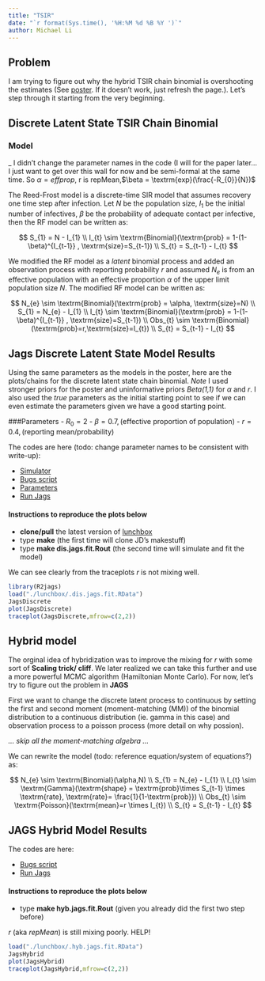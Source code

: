 ```yaml
---
title: "TSIR"
date: "`r format(Sys.time(), '%H:%M %d %B %Y ')`"
author: Michael Li
---
```


## Problem

I am trying to figure out why the hybrid TSIR chain binomial is overshooting the estimates (See [poster](https://github.com/wzmli/lunchbox/blob/master/EEID_Final_Mike.pdf). If it doesn't work, just refresh the page.). Let's step through it starting from the very beginning.


## Discrete Latent State TSIR Chain Binomial

### Model

_ I didn't change the parameter names in the code (I will for the paper later... I just want to get over this wall for now and be semi-formal at the same time. So $\alpha = effprop$, r is repMean,$\beta = \textrm{exp}(\frac{-R_{0}}{N})$

The Reed-Frost model is a discrete-time SIR model that assumes recovery one time step after infection. Let $N$ be the population size, $I_{1}$ be the initial number of infectives, $\beta$ be the probability of adequate contact per infective, then the RF model can be written as:

$$
S_{1} = N - I_{1}
\\
I_{t} \sim \textrm{Binomial}(\textrm{prob} = 1-(1-\beta)^{I_{t-1}} , \textrm{size}=S_{t-1})
\\
S_{t} = S_{t-1} - I_{t}
$$

We modified the RF model as a _latent_ binomial process and added an observation process with reporting probability $r$ and assumed $N_{e}$ is from an effective population with an effective proportion $\alpha$ of the upper limit population size _N_. The modified RF model can be written as:

$$
N_{e} \sim \textrm{Binomial}(\textrm{prob} = \alpha, \textrm{size}=N)
\\
S_{1} = N_{e} - I_{1}
\\
I_{t} \sim \textrm{Binomial}(\textrm{prob} = 1-(1-\beta)^{I_{t-1}} , \textrm{size}=S_{t-1})
\\
Obs_{t} \sim \textrm{Binomial}(\textrm{prob}=r,\textrm{size}=I_{t})
\\
S_{t} = S_{t-1} - I_{t}
$$

## Jags Discrete Latent State Model Results 
Using the same parameters as the models in the poster, here are the plots/chains for the discrete latent state chain binomial. _Note_ I used stronger priors for the poster and uninformative priors _Beta(1,1)_ for $\alpha$ and $r$. I also used the _true_ parameters as the initial starting point to see if we can even estimate the parameters given we have a good starting point.

###Parameters
- $R_{0} = 2$
- $\beta = 0.7 , \textrm{(effective proportion of population)}$
- $r = 0.4 , \textrm{(reporting mean/probability)}$

The codes are here (todo: change parameter names to be consistent with write-up):

- [Simulator](https://github.com/wzmli/lunchbox/blob/master/simulators/simulator.CB.R)
- [Bugs script](https://github.com/wzmli/lunchbox/blob/master/dis.B.B.buggen)
- [Parameters](https://github.com/wzmli/lunchbox/blob/master/parameters.CBB.R)
- [Run Jags](https://github.com/wzmli/lunchbox/blob/master/discrete/jags.R)


#### Instructions to reproduce the plots below
- **clone/pull** the latest version of [lunchbox](https://github.com/wzmli/lunchbox)
- type **make** (the first time will clone JD's makestuff)
- type **make dis.jags.fit.Rout** (the second time will simulate and fit the model)

We can see clearly from the traceplots _r_ is not mixing well.

```r
library(R2jags)
load("./lunchbox/.dis.jags.fit.RData")
JagsDiscrete
plot(JagsDiscrete)
traceplot(JagsDiscrete,mfrow=c(2,2))
```


## Hybrid model

The orginal idea of hybridization was to improve the mixing for _r_ with some sort of **Scaling trick/ cliff**. We later realized we can take this further and use a more powerful MCMC algorithm (Hamiltonian Monte Carlo). For now, let's try to figure out the problem in **JAGS**  

First we want to change the discrete latent process to continuous by setting the first and second moment (moment-matching (MM)) of the binomial distribution to a continuous distribution (ie. gamma in this case) and observation process to a poisson process (more detail on why possion). 

_... skip all the moment-matching algebra ..._ 

We can rewrite the model (todo: reference equation/system of equations?)  as:

$$
N_{e} \sim \textrm{Binomial}(\alpha,N)
\\
S_{1} = N_{e} - I_{1}
\\
I_{t} \sim \textrm{Gamma}(\textrm{shape} = \textrm{prob}\times S_{t-1} \times \textrm{rate}, \textrm{rate}= \frac{1}{1-\textrm{prob}})
\\
Obs_{t} \sim \textrm{Poisson}(\textrm{mean}=r \times I_{t})
\\
S_{t} = S_{t-1} - I_{t}
$$

## JAGS Hybrid Model Results

The codes are here:

- [Bugs script](https://github.com/wzmli/lunchbox/blob/master/hyb.B.P.buggen)
- [Run Jags](https://github.com/wzmli/lunchbox/blob/master/hybrid/jags.R)

#### Instructions to reproduce the plots below
- type **make hyb.jags.fit.Rout** (given you already did the first two step before)

_r_ (aka _repMean_) is still mixing poorly. HELP!

```r
load("./lunchbox/.hyb.jags.fit.RData")
JagsHybrid
plot(JagsHybrid)
traceplot(JagsHybrid,mfrow=c(2,2))
```